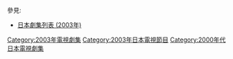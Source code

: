 {{Catnav|頁面分類|...|電視節目|電視劇|每年電視影集|2003年電視影集}}
{{Catnav|頁面分類|...|电视节目|电视剧|各國電視劇|日本電視劇|每年日本電視劇集}}

{{cat year nav
| year = 2003
| cat = 日本電視劇集 
| sortkey = 日本電視劇集
| article = 日本電視劇
| in = 
}}
參見:
*[[日本劇集列表_(2003年)|日本劇集列表 (2003年)]]

[[Category:2003年電視劇集|Category:2003年電視劇集]]
[[Category:2003年日本電視節目|Category:2003年日本電視節目]]
[[Category:2000年代日本電視劇集|Category:2000年代日本電視劇集]]